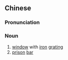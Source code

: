 ==Chinese==
{{zh-forms|s=铁窗}}

===Pronunciation===
{{zh-pron
|m=tiěchuāng
|c=tit3 coeng1
|mn=qz,xm,zz:thiat-chhong/tw:thih-thang/xm:thih-chhang
|cat=n
}}

===Noun===
{{zh-noun}}

# [[window]] with [[iron]] [[grating]]
# [[prison]] [[bar]]